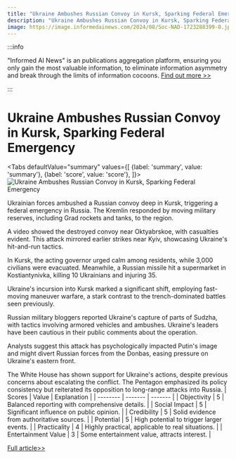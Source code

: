 ```yaml
---
title: "Ukraine Ambushes Russian Convoy in Kursk, Sparking Federal Emergency"
description: "Ukraine Ambushes Russian Convoy in Kursk, Sparking Federal Emergency"
image: https://image.informedainews.com/2024/08/Soc-NAD-1723288399-0.jpg
---
```



:::info

"Informed AI News" is an publications aggregation platform, ensuring you only gain the most valuable information, to eliminate information asymmetry and break through the limits of information cocoons.  [Find out more >>](/)

:::

# Ukraine Ambushes Russian Convoy in Kursk, Sparking Federal Emergency


<Tabs
	defaultValue="summary"
	values={[
	{label: 'summary', value: 'summary'},
	{label: 'score', value: 'score'},
]}>
<TabItem value="summary">
<img
  src="https://image.informedainews.com/2024/08/Soc-NAD-1723288399-0.jpg"
  alt="Ukraine Ambushes Russian Convoy in Kursk, Sparking Federal Emergency"
/>



Ukrainian forces ambushed a Russian convoy deep in Kursk, triggering a federal emergency in Russia. The Kremlin responded by moving military reserves, including Grad rockets and tanks, to the region.

A video showed the destroyed convoy near Oktyabrskoe, with casualties evident. This attack mirrored earlier strikes near Kyiv, showcasing Ukraine's hit-and-run tactics.

In Kursk, the acting governor urged calm among residents, while 3,000 civilians were evacuated. Meanwhile, a Russian missile hit a supermarket in Kostiantynivka, killing 10 Ukrainians and injuring 35.

Ukraine's incursion into Kursk marked a significant shift, employing fast-moving maneuver warfare, a stark contrast to the trench-dominated battles seen previously.

Russian military bloggers reported Ukraine's capture of parts of Sudzha, with tactics involving armored vehicles and ambushes. Ukraine's leaders have been cautious in their public comments about the operation.

Analysts suggest this attack has psychologically impacted Putin's image and might divert Russian forces from the Donbas, easing pressure on Ukraine's eastern front.

The White House has shown support for Ukraine's actions, despite previous concerns about escalating the conflict. The Pentagon emphasized its policy consistency but reiterated its opposition to long-range attacks into Russia.
</TabItem>
<TabItem value="score">
	| Scores     | Value   | Explanation |
	| -------- | ------- | ------- |
	| Objectivity  | 5    | Balanced reporting with comprehensive details.    |
	| Social Impact | 5     | Significant influence on public opinion.    |
	| Credibility    | 5    | Solid evidence from authoritative sources.    |
	| Potential    | 5    | High potential to trigger larger events.    |
	| Practicality    | 4    | Highly practical, applicable to real situations.    |
	| Entertainment Value    | 3    | Some entertainment value, attracts interest.    |
</TabItem>
</Tabs>

[Full article>>](https://www.theguardian.com/world/article/2024/aug/09/ukraine-ambushes-russian-convoy-in-kursk-as-kremlin-declares-federal-emergency)
